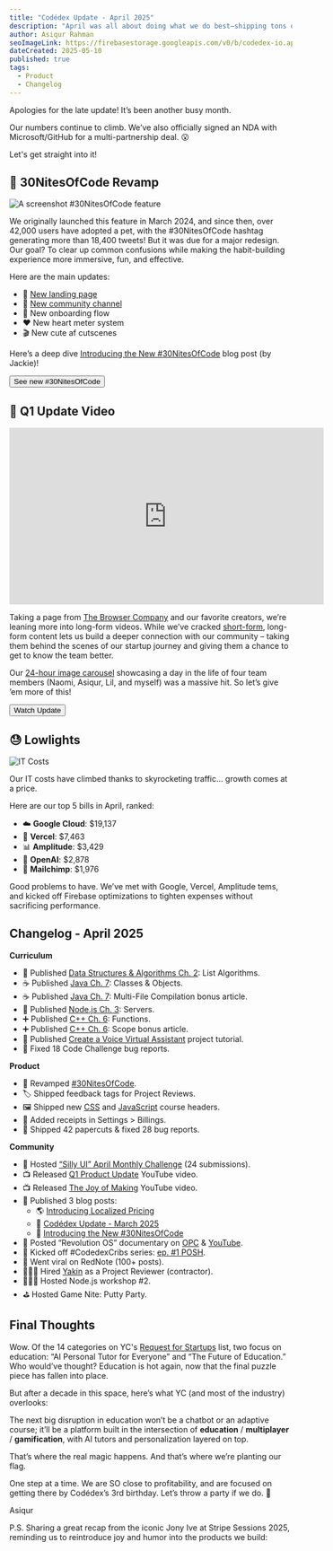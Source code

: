 ```yaml
---
title: "Codédex Update - April 2025"
description: "April was all about doing what we do best—shipping tons of updates, from small tweaks to a full revamp of #30NitesOfCode, rolling out waves of new Curriculum content, and hitting new peak numbers."
author: Asiqur Rahman
seoImageLink: https://firebasestorage.googleapis.com/v0/b/codedex-io.appspot.com/o/blogs%2Fcodedex-update-april-2025%2Fbanner.gif?alt=media&token=742fc755-12ce-44d5-86b4-06e0697aaced
dateCreated: 2025-05-10
published: true
tags:
  - Product
  - Changelog
---
```


Apologies for the late update! It’s been another busy month.

Our numbers continue to climb. We’ve also officially signed an NDA with Microsoft/GitHub for a multi-partnership deal. 😮

Let's get straight into it!

## 🐣 30NitesOfCode Revamp

![A screenshot #30NitesOfCode feature](https://i.imgur.com/sXZdO7D.gif)

We originally launched this feature in March 2024, and since then, over 42,000 users have adopted a pet, with the #30NitesOfCode hashtag generating more than 18,400 tweets! But it was due for a major redesign. Our goal? To clear up common confusions while making the habit-building experience more immersive, fun, and effective.

Here are the main updates:

- 🐣 [New landing page](https://www.codedex.io/30-nites-of-code) 
- 👯 [New community channel](https://www.codedex.io/community/30-nites-of-code)
- 👋 New onboarding flow
- ❤️ New heart meter system
- 🎬 New cute af cutscenes

Here’s a deep dive [Introducing the New #30NitesOfCode](https://www.codedex.io/blog/30-nites-of-code-revamp-2025) blog post (by Jackie)!

<div
  style={{
    display: "flex",
    justifyContent: "center",
    marginBottom: "1.2rem",
    transform: "scale(.9)",
  }}
>
  <a
    href="https://www.codedex.io/30-nites-of-code"
    style={{ all: "unset" }}
    target="_blank"
    and
    rel="noopener noreferrer"
  >
    <Button variant="yellow">See new #30NitesOfCode</Button>
  </a>
</div>

## 🚀 Q1 Update Video

<iframe
  width="560"
  height="315"
  src="https://www.youtube.com/embed/k95j4eQ4HTU?si=R0nyPgBSuw1dkknz"
  title="YouTube video player"
  frameborder="0"
  allow="accelerometer; autoplay; clipboard-write; encrypted-media; gyroscope; picture-in-picture; web-share"
  referrerpolicy="strict-origin-when-cross-origin"
  allowfullscreen
></iframe>

Taking a page from [The Browser Company](https://www.youtube.com/@TheBrowserCompany) and our favorite creators, we’re leaning more into long-form videos. While we’ve cracked [short-form](https://www.instagram.com/codedex.io), long-form content lets us build a deeper connection with our community – taking them behind the scenes of our startup journey and giving them a chance to get to know the team better.

Our [24-hour image carousel](https://www.instagram.com/p/DIy_3O0Jzy9) showcasing a day in the life of four team members (Naomi, Asiqur, Lil, and myself) was a massive hit. So let’s give ’em more of this!

<div
  style={{
    display: "flex",
    justifyContent: "center",
    marginBottom: "1.2rem",
    transform: "scale(.9)",
  }}
>
  <a
    href="https://www.youtube.com/watch?v=k95j4eQ4HTU"
    style={{ all: "unset" }}
    target="_blank"
    and
    rel="noopener noreferrer"
  >
    <Button variant="yellow">Watch Update</Button>
  </a>
</div>

## 😓 Lowlights

![IT Costs](https://i.imgur.com/VpWuKav.png)

Our IT costs have climbed thanks to skyrocketing traffic... growth comes at a price.

Here are our top 5 bills in April, ranked:

- ☁️ **Google Cloud**: $19,137
- 🚀 **Vercel**: $7,463
- 📊 **Amplitude**: $3,429
- 🤖 **OpenAI**: $2,878
- 💌 **Mailchimp**: $1,976

Good problems to have. We’ve met with Google, Vercel, Amplitude tems, and kicked off Firebase optimizations to tighten expenses without sacrificing performance.

## Changelog - April 2025

**Curriculum**

- 🔢 Published [Data Structures & Algorithms Ch. 2](https://www.codedex.io/data-structures-and-algorithms): List Algorithms.
- ☕️ Published [Java Ch. 7](https://www.codedex.io/java): Classes & Objects.
- ☕️ Published [Java Ch. 7](https://www.codedex.io/java): Multi-File Compilation bonus article.
- 🦠 Published [Node.js Ch. 3](https://www.codedex.io/nodejs): Servers.
- ➕ Published [C++ Ch. 6](https://www.codedex.io/cpp): Functions.
- ➕ Published [C++ Ch. 6](https://www.codedex.io/cpp): Scope bonus article.
- 🤖 Published [Create a Voice Virtual Assistant](https://www.codedex.io/projects/create-a-voice-virtual-assistant) project tutorial.
- 🧹 Fixed 18 Code Challenge bug reports.

**Product**

- 🐣 Revamped [#30NitesOfCode](https://www.codedex.io/30-nites-of-code).
- 🏷️ Shipped feedback tags for Project Reviews.
- 🖼️ Shipped new [CSS](https://codedex.io/css) and [JavaScript](https://codedex.io/javascript) course headers.
- 🧾 Added receipts in Settings > Billings.
- 🧹 Shipped 42 papercuts & fixed 28 bug reports.

**Community**

- 🙈 Hosted [“Silly UI” April Monthly Challenge](https://www.codedex.io/community/monthly-challenge/gGDAlCyOrwSE4J5rNZgC) (24 submissions).
- 📺 Released [Q1 Product Update](https://www.youtube.com/watch?v=k95j4eQ4HTU) YouTube video.
- 📺 Released [The Joy of Making](https://www.youtube.com/watch?v=g0X-wafmQTo) YouTube video.
- 📰 Published 3 blog posts:
  - 🌎 [Introducing Localized Pricing](https://www.codedex.io/blog/introducing-localized-pricing)
  - 📜 [Codédex Update - March 2025](https://www.codedex.io/blog/codedex-update-march-2025)
  - 🐣 [Introducing the New #30NitesOfCode](https://www.codedex.io/blog/30-nites-of-code-revamp-2025)
- 🍿 Posted “Revolution OS” documentary on [OPC]((https://www.codedex.io/community/main/I9iltVvrVwts48fWmcOA)) & [YouTube](https://www.youtube.com/watch?v=TEOH0ZSDW2k).
- 🚪 Kicked off #CodedexCribs series: [ep. #1 POSH](https://www.instagram.com/p/DI14MViv42s).
- 🧧 Went viral on RedNote (100+ posts).
- 🧑🏾‍💻 Hired [Yakin](https://github.com/yakin-ts) as a Project Reviewer (contractor).
- 🧑🏻‍🏫 Hosted Node.js workshop #2.
- ⛳️ Hosted Game Nite: Putty Party.

## Final Thoughts

Wow. Of the 14 categories on YC's [Request for Startups](https://www.ycombinator.com/rfs) list, two focus on education: “AI Personal Tutor for Everyone” and “The Future of Education.” Who would’ve thought? Education is hot again, now that the final puzzle piece has fallen into place.

But after a decade in this space, here’s what YC (and most of the industry) overlooks:

The next big disruption in education won’t be a chatbot or an adaptive course; it’ll be a platform built in the intersection of **education** / **multiplayer** / **gamification**, with AI tutors and personalization layered on top.

That’s where the real magic happens. And that’s where we’re planting our flag.

One step at a time. We are SO close to profitability, and are focused on getting there by Codédex’s 3rd birthday. Let’s throw a party if we do. 🎈

Asiqur

P.S. Sharing a great recap from the iconic Jony Ive at Stripe Sessions 2025, reminding us to reintroduce joy and humor into the products we build:
